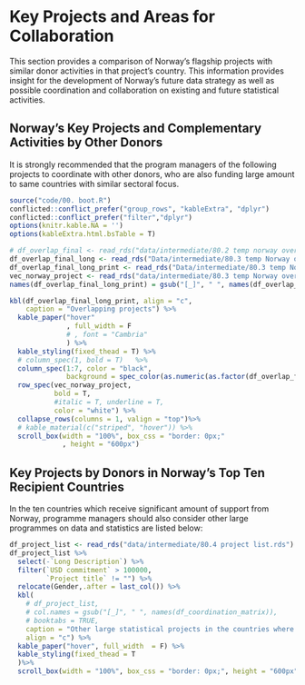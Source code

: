 # Key Projects and Areas for Collaboration 

This section provides a comparison of Norway’s flagship projects with similar donor activities in that project’s country. This information provides insight for the development of Norway’s future data strategy as well as possible coordination and collaboration on existing and future statistical activities. 

## Norway’s Key Projects and Complementary Activities by Other Donors

It is strongly recommended that the program managers of the following projects to coordinate with other donors, who are also funding large amount to same countries with similar sectoral focus.  


``` r
source("code/00. boot.R")
conflicted::conflict_prefer("group_rows", "kableExtra", "dplyr")
conflicted::conflict_prefer("filter","dplyr")
options(knitr.kable.NA = '')
options(kableExtra.html.bsTable = T)

# df_overlap_final <- read_rds("data/intermediate/80.2 temp norway overlap.rds")
df_overlap_final_long <- read_rds("Data/intermediate/80.3 temp Norway overlaps long.rds")
df_overlap_final_long_print <- read_rds("Data/intermediate/80.3 temp Norway overlaps long print.rds")
vec_norway_project <- read_rds("data/intermediate/80.3 temp Norway overlaps vec Norway rows.rds")
names(df_overlap_final_long_print) = gsub("[_]", " ", names(df_overlap_final_long_print))

kbl(df_overlap_final_long_print, align = "c",  
    caption = "Overlapping projects") %>%
  kable_paper("hover"
              , full_width = F
              # , font = "Cambria"
              ) %>%
  kable_styling(fixed_thead = T) %>%
  # column_spec(1, bold = T)   %>%
  column_spec(1:7, color = "black",
              background = spec_color(as.numeric(as.factor(df_overlap_final_long$norway_project_number)), end = 0.5, alpha = 0.5)) %>%
  row_spec(vec_norway_project,
           bold = T,
           #italic = T, underline = T,
           color = "white") %>%
  collapse_rows(columns = 1, valign = "top")%>%
  # kable_material(c("striped", "hover")) %>% 
  scroll_box(width = "100%", box_css = "border: 0px;"
             , height = "600px") 


```


## Key Projects by Donors in Norway’s Top Ten Recipient Countries 

In the ten countries which receive significant amount of support from Norway, programme managers should also consider other large programmes on data and statistics are listed below:

``` r
df_project_list <- read_rds("data/intermediate/80.4 project list.rds")
df_project_list %>%
  select(-`Long Description`) %>% 
  filter(`USD commitment` > 100000, 
         `Project title` != "") %>% 
  relocate(Gender,.after = last_col()) %>% 
  kbl(
    # df_project_list, 
    # col.names = gsub("[_]", " ", names(df_coordination_matrix)), 
    # booktabs = TRUE,
    caption = "Other large statistical projects in the countries where Norway is also active", 
    align = "c") %>% 
  kable_paper("hover", full_width  = F) %>% 
  kable_styling(fixed_thead = T
  )%>%
  scroll_box(width = "100%", box_css = "border: 0px;", height = "600px")

```

